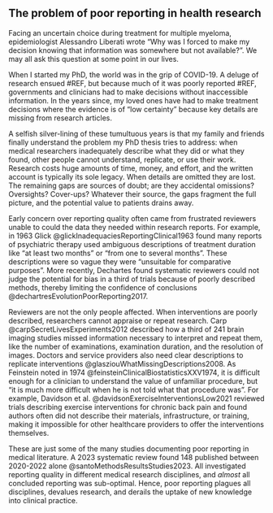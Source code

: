 ## The problem of poor reporting in health research

Facing an uncertain choice during treatment for multiple myeloma, epidemiologist Alessandro Liberati wrote "Why was I forced to make my decision knowing that information was somewhere but not available?". We may all ask this question at some point in our lives. 

When I started my PhD, the world was in the grip of COVID-19. A deluge of research ensued #REF, but because much of it was poorly reported #REF, governments and clinicians had to make decisions without inaccessible information. In the years since, my loved ones have had to make treatment decisions where the evidence is of "low certainty" because key details are missing from research articles. 

A selfish silver-lining of these tumultuous years is that my family and friends finally understand the problem my PhD thesis tries to address: when medical researchers inadequately describe what they did or what they found, other people cannot understand, replicate, or use their work. Research costs huge amounts of time, money, and effort, and the written account is typically its sole legacy. When details are omitted they are lost. The remaining gaps are sources of doubt; are they accidental omissions? Oversights? Cover-ups? Whatever their source, the gaps fragment the full picture, and the potential value to patients drains away. 

Early concern over reporting quality often came from frustrated reviewers unable to could the data they needed within research reports. For example, in 1963 Glick @glickInadequaciesReportingClinical1963 found many reports of psychiatric therapy used ambiguous descriptions of treatment duration like "at least two months" or "from one to several months". These descriptions were so vague they were "unsuitable for comparative purposes". More recently, Dechartes found systematic reviewers could not judge the potential for bias in a third of trials because of poorly described methods, thereby limiting the confidence of conclusions @dechartresEvolutionPoorReporting2017. 

Reviewers are not the only people affected. When interventions are poorly described, researchers cannot appraise or repeat research. Carp @carpSecretLivesExperiments2012 described how a third of 241 brain imaging studies missed information necessary to interpret and repeat them, like the number of examinations, examination duration, and the resolution of images. Doctors and service providers also need clear descriptions to replicate interventions @glasziouWhatMissingDescriptions2008. As Feinstein noted in 1974 @feinsteinClinicalBiostatisticsXXV1974, it is difficult enough for a clinician to understand the value of unfamiliar procedure, but "it is much more difficult when he is not told what that procedure was". For example, Davidson et al. @davidsonExerciseInterventionsLow2021 reviewed trials describing exercise interventions for chronic back pain and found authors often did not describe their materials, infrastructure, or training, making it impossible for other healthcare providers to offer the interventions themselves.

These are just some of the many studies documenting poor reporting in medical literature. A 2023 systematic review found 148 published between 2020-2022 alone @santoMethodsResultsStudies2023. All investigated reporting quality in different medical research disciplines, and _almost_ all concluded reporting was sub-optimal. Hence, poor reporting plagues all disciplines, devalues research, and derails the uptake of new knowledge into clinical practice.